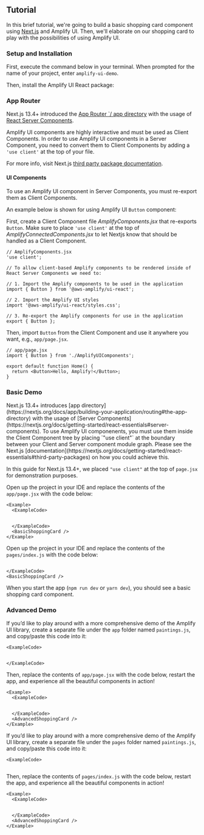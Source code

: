 
## Tutorial

In this brief tutorial, we're going to build a basic shopping card component using [Next.js](https://nextjs.org/docs) and Amplify UI. Then, we'll elaborate on our shopping card to play with the possibilities of using Amplify UI.

### Setup and Installation

First, execute the command below in your terminal. When prompted for the name of your project, enter `amplify-ui-demo`. 

<Tabs>
  <TabItem title="npm">
    <TerminalCommand command="npx create-next-app@latest && cd amplify-ui-demo" />
  </TabItem>
  <TabItem title="yarn">
    <TerminalCommand command="yarn create next-app && cd amplify-ui-demo" />
  </TabItem>
</Tabs>

Then, install the Amplify UI React package:

<InstallScripts framework="react" />

### App Router
Next.js 13.4+ introduced the [App Router `/ app directory](https://nextjs.org/docs/app/building-your-application/routing#the-app-directory) with the usage of [React Server Components](https://nextjs.org/docs/getting-started/react-essentials#server-components). 

Amplify UI components are highly interactive and must be used as Client Components. In order to use Amplify UI components in a Server Component, you need to convert them to Client Components by adding a `'use client'` at the top of your file.

For more info, visit Next.js [third party package documentation](https://nextjs.org/docs/getting-started/react-essentials#third-party-packages).

#### UI Components

To use an Amplify UI component in Server Components, you must re-export them as Client Components.

An example below is shown for using Amplify UI `Button` component:

First, create a Client Component file _AmplifyComponents.jsx_ that re-exports `Button`. Make sure to place `'use client'` at the top of _AmplifyConnectedComponents.jsx_ to let Nextjs know that should be handled as a Client Component.

<ExampleCode>

```tsx
// AmplifyComponents.jsx
'use client';

// To allow client-based Amplify components to be rendered inside of React Server Components we need to:

// 1. Import the Amplify components to be used in the application
import { Button } from '@aws-amplify/ui-react';

// 2. Import the Amplify UI styles
import '@aws-amplify/ui-react/styles.css';

// 3. Re-export the Amplify components for use in the application
export { Button };
```

</ExampleCode>

Then, import `Button` from the Client Component and use it anywhere you want, e.g., `app/page.jsx`.

<ExampleCode>

```tsx
// app/page.jsx
import { Button } from './AmplifyUIComponents';

export default function Home() {
  return <Button>Hello, Amplify!</Button>;
}
```

</ExampleCode>

### Basic Demo

<Alert variation="info" role="none">
Next.js 13.4+ introduces [app directory](https://nextjs.org/docs/app/building-your-application/routing#the-app-directory) with the usage of [Server Components](https://nextjs.org/docs/getting-started/react-essentials#server-components). To use Amplify UI componenents, you must use them inside the Client Component tree by placing `"use client"` at the boundary between your Client and Server component module graph. Please see the Next.js [documentation](https://nextjs.org/docs/getting-started/react-essentials#third-party-packages) on how you could achieve this.

In this guide for Next.js 13.4+, we placed `"use client"` at the top of `page.jsx` for demonstration purposes.
</Alert>

<Tabs>
  <TabItem title="Next.js 13.4+">

Open up the project in your IDE and replace the contents of the `app/page.jsx` with the code below:

    <Example>
      <ExampleCode>
      
```tsx file=./examples/UseClientBasicExampleCode.tsx
```

      </ExampleCode>
      <BasicShoppingCard />
    </Example>
  </TabItem>
  <TabItem title="Next.js 11.0-13.3">

Open up the project in your IDE and replace the contents of the `pages/index.js` with the code below:

  <Example>
    <ExampleCode>
    
  ```tsx file=./examples/BasicExampleCode.tsx
  ```

    </ExampleCode>
    <BasicShoppingCard />
  </Example>

  </TabItem>
</Tabs>

When you start the app (`npm run dev` or `yarn dev`), you should see a basic shopping card component.

### Advanced Demo

<Tabs>
  <TabItem title="Next.js 13.4+">

If you’d like to play around with a more comprehensive demo of the Amplify UI library, create a separate file under the `app` folder named `paintings.js`, and copy/paste this code into it:

    <ExampleCode>

```tsx file=./examples/paintings.ts
```

    </ExampleCode>

Then, replace the contents of `app/page.jsx` with the code below, restart the app, and experience all the beautiful components in action!

    <Example>
      <ExampleCode>

```tsx file=./examples/UseClientAdvancedExampleCode.tsx
```

      </ExampleCode>
      <AdvancedShoppingCard />
    </Example>
  </TabItem>
  <TabItem title="Next.js 11.0-13.3">

If you’d like to play around with a more comprehensive demo of the Amplify UI library, create a separate file under the `pages` folder named `paintings.js`, and copy/paste this code into it:

    <ExampleCode>

```tsx file=./examples/paintings.ts
```

   </ExampleCode>

Then, replace the contents of `pages/index.js` with the code below, restart the app, and experience all the beautiful components in action!

    <Example>
      <ExampleCode>

```tsx file=./examples/AdvancedExampleCode.tsx
```

      </ExampleCode>
      <AdvancedShoppingCard />
    </Example>

  </TabItem>
</Tabs>
